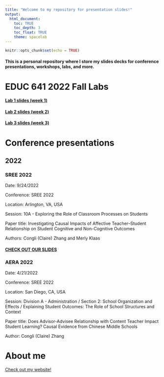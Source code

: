 ```yaml
---
title: "Welcome to my repository for presentation slides!"
output:
  html_document:
    toc: TRUE
    toc_depth: 3
    toc_float: TRUE
    theme: spacelab
---
```


```r
knitr::opts_chunk$set(echo = TRUE)

```


#### This is a personal repository where I store my slides decks for conference presentations, workshops, labs, and more.

# EDUC 641 2022 Fall Labs

#### [Lab 1 slides (week 1)](./EDUC64122F/lab1.html)
#### [Lab 2 slides (week 2)](./EDUC64122F/lab2.html)
#### [Lab 3 slides (week 3)](./EDUC64122F/lab3.html)

# Conference presentations

## 2022

### SREE 2022

Date: 9/24/2022

Conference: SREE 2022

Location: Arlington, VA, USA

Session: 10A - Exploring the Role of Classroom Processes on Students

Paper title: Investigating Causal Impacts of Affective Teacher–Student Relationship on Student Cognitive and Non-Cognitive Outcomes

Authors: Congli (Claire) Zhang and Merly Klaas

#### [CHECK OUT OUR SLIDES](./SREE2022/sree2022.html)

### AERA 2022

Date: 4/21/2022

Conference: SREE 2022

Location: San Diego, CA, USA

Session:  Division A - Administration / Section 2: School Organization and Effects / Explaining Student Outcomes: The Role of School Structures and Context

Paper title: Does Advisor-Advisee Relationship with Content Teacher Impact Student Learning? Causal Evidence from Chinese Middle Schools

Author: Congli (Claire) Zhang 

# About me

[Check out my website!](https://congliclairezhang.netlify.app)

